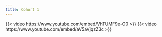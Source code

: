 ```yaml
---
title: Cohort 1
---
```

{{< video https://www.youtube.com/embed/VhTUMF9e-O0 >}}
{{< video https://www.youtube.com/embed/aV5aVjqzZ3c >}}
